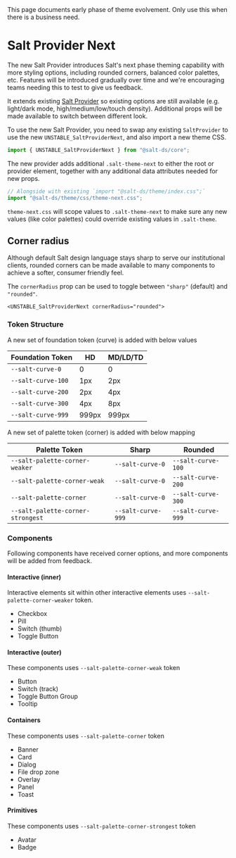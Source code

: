 
<Meta title="Experimental/Theme Next" />

<Banner>
  <BannerContent>
    This page documents early phase of theme evolvement. Only use this when
    there is a business need.
  </BannerContent>
</Banner>

# Salt Provider Next

The new Salt Provider introduces Salt's next phase theming capability with more styling options, including
rounded corners, balanced color palettes, etc. Features will be introduced gradually over time and we're
encouraging teams needing this to test to give us feedback.

It extends existing [Salt Provider](/?path=/docs/documentation-core-salt-provider--docs) so existing options
are still available (e.g. light/dark mode, high/medium/low/touch density). Additional props will be made available
to switch between different look.

To use the new Salt Provider, you need to swap any existing `SaltProvider` to use the new `UNSTABLE_SaltProviderNext`,
and also import a new theme CSS.

```js static
import { UNSTABLE_SaltProviderNext } from "@salt-ds/core";
```

The new provider adds additional `.salt-theme-next` to either the root or provider element, together with any additional
data attributes needed for new props.

```js static
// Alongside with existing `import "@salt-ds/theme/index.css";`
import "@salt-ds/theme/css/theme-next.css";
```

`theme-next.css` will scope values to `.salt-theme-next` to make sure any new values (like color palettes) could override
existing values in `.salt-theme`.

## Corner radius

Although default Salt design language stays sharp to serve our institutional clients,
rounded corners can be made available to many components to achieve a softer, consumer friendly feel.

The `cornerRadius` prop can be used to toggle between `"sharp"` (default) and `"rounded"`.

```tsx
<UNSTABLE_SaltProviderNext cornerRadius="rounded">
```

### Token Structure

A new set of foundation token (curve) is added with below values

| Foundation Token   | HD    | MD/LD/TD |
| ------------------ | ----- | -------- |
| `--salt-curve-0`   | 0     | 0        |
| `--salt-curve-100` | 1px   | 2px      |
| `--salt-curve-200` | 2px   | 4px      |
| `--salt-curve-300` | 4px   | 8px      |
| `--salt-curve-999` | 999px | 999px    |

A new set of palette token (corner) is added with below mapping

| Palette Token                     | Sharp              | Rounded            |
| --------------------------------- | ------------------ | ------------------ |
| `--salt-palette-corner-weaker`    | `--salt-curve-0`   | `--salt-curve-100` |
| `--salt-palette-corner-weak`      | `--salt-curve-0`   | `--salt-curve-200` |
| `--salt-palette-corner`           | `--salt-curve-0`   | `--salt-curve-300` |
| `--salt-palette-corner-strongest` | `--salt-curve-999` | `--salt-curve-999` |

### Components

Following components have received corner options, and more components will be added from feedback.

#### Interactive (inner)

Interactive elements sit within other interactive elements uses `--salt-palette-corner-weaker` token.

- Checkbox
- Pill
- Switch (thumb)
- Toggle Button

#### Interactive (outer)

These components uses `--salt-palette-corner-weak` token

- Button
- Switch (track)
- Toggle Button Group
- Tooltip

#### Containers

These components uses `--salt-palette-corner` token

- Banner
- Card
- Dialog
- File drop zone
- Overlay
- Panel
- Toast

#### Primitives

These components uses `--salt-palette-corner-strongest` token

- Avatar
- Badge
